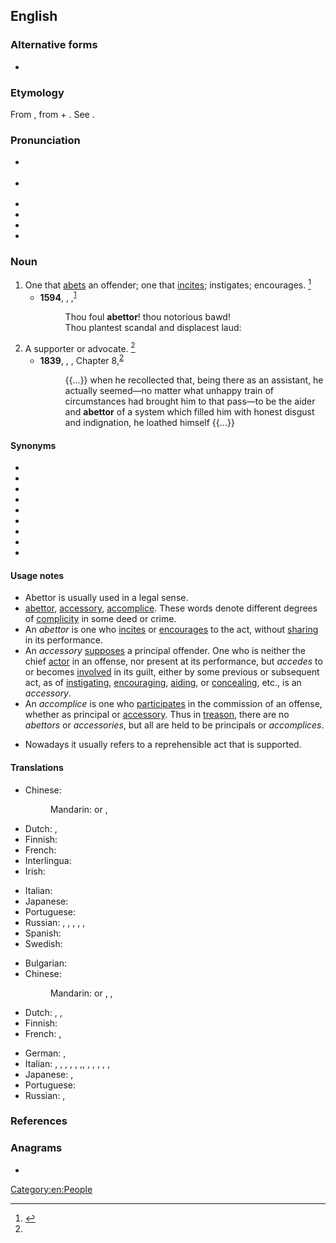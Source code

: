 ==English==

===Alternative forms===
* {{l|en|abetter}}

===Etymology===
From {{etyl|xno|en}} {{m|fro|abettour}}, from {{etyl|fro|en}} {{m|fro|abeter}} + {{m|fro|-our||-or}}. See {{m|en|abet}}.

===Pronunciation===
* {{a|RP}} {{IPA|/əˈbɛtə/|lang=en}}
* {{a|GA}} {{IPA|/əˈbɛtɚ/|/-te/|/-ɾɚ/|lang=en}}
* {{audio|Abettor1 US.ogg|Audio (GA)|lang=en}}
* {{audio|Abettor2 US.ogg|Audio (GA)|lang=en}}
* {{rhymes|ɛtə|ɛtə(ɹ)|lang=en}}
* {{hyphenation|abet|tor|lang=en}}

===Noun===
{{en-noun}}

# One that [[abet]]s an offender; one that [[incite]]s; instigates; encourages. {{defdate|First attested from 1350 to 1470.}}<ref name=SOED>{{R:SOED5|page=4}}</ref>
#* '''1594''', {{w|William Shakespeare}}, ''{{w|The Rape of Lucrece}}'',<sup>[http://www.opensourceshakespeare.org/views/poems/poem_view.php?WorkID=rapelucrece]</sup>
#*: Thou foul '''abettor'''! thou notorious bawd!
#*: Thou plantest scandal and displacest laud:
# A supporter or advocate. {{defdate|Late 16<sup>th</sup> century.}}<ref name=SOED/>
#* '''1839''', {{w|Charles Dickens}}, ''{{w|Nicholas Nickleby}}'', Chapter 8,<sup>[http://www.gutenberg.org/files/967/967-h/967-h.htm]</sup>
#*: {{...}} when he recollected that, being there as an assistant, he actually seemed—no matter what unhappy train of circumstances had brought him to that pass—to be the aider and '''abettor''' of a system which filled him with honest disgust and indignation, he loathed himself {{...}}

====Synonyms====
* {{l|en|accessory}}
* {{l|en|accomplice}}
* {{l|en|advocate}}
* {{l|en|aid}}
* {{l|en|ally}}
* {{l|en|assistant}}
* {{l|en|confederate}}
* {{l|en|cooperator}}
* {{l|en|helper}}

====Usage notes====
* Abettor is usually used in a legal sense.
* [[abettor]], [[accessory]], [[accomplice]]. These words denote different degrees of [[complicity]] in some deed or crime.
* An ''abettor'' is one who [[incites]] or [[encourages]] to the act, without [[sharing]] in its performance.
* An ''accessory'' [[supposes]] a principal offender. One who is neither the chief [[actor]] in an offense, nor present at its performance, but ''accedes'' to or becomes [[involved]] in its guilt, either by some previous or subsequent act, as of [[instigating]], [[encouraging]], [[aiding]], or [[concealing]], etc., is an ''accessory''.
* An ''accomplice'' is one who [[participates]] in the commission of an offense, whether as principal or [[accessory]]. Thus in [[treason]], there are no ''abettors'' or ''accessories'', but all are held to be principals or ''accomplices''.
* {{sense|supporter}} Nowadays it usually refers to a reprehensible act that is supported.

====Translations====
{{trans-top|accomplice}}
* Chinese:
*: Mandarin: {{t+|cmn|幫兇|sc=Hani}} or {{t+|cmn|幫凶|sc=Hani}}, {{t+|cmn|帮凶|tr=bāngxiōng|sc=Hani}}
* Dutch: {{t+|nl|medeplichtige|c}}, {{t+|nl|handlanger|m}}
* Finnish: {{t|fi|avunantaja}}
* French: {{t+|fr|complice|m|f}}
* Interlingua: {{t|ia|complice}}
* Irish: {{t|ga|neartaitheoir}}
{{trans-mid}}
* Italian: {{t+|it|complice|m|f}}
* Japanese: {{t|ja|共犯者|tr=きょうはんしゃ, kyōhansha|sc=Jpan}}
* Portuguese: {{t+|pt|cúmplice}}
* Russian: {{t+|ru|посо́бник|m}}, {{t+|ru|посо́бница|f}}, {{t+|ru|соуча́стник|m}}, {{t+|ru|соуча́стница|f}}, {{t+|ru|соо́бщник|m}}, {{t+|ru|соо́бщница|f}}
* Spanish: {{t+|es|cómplice|m|f}}
* Swedish: {{t+|sv|medhjälpare|c}}
{{trans-bottom}}

{{trans-top|inciter}}
* Bulgarian: {{t+|bg|подстрека́тел|m}}
* Chinese:
*: Mandarin: {{t+|cmn|幫兇|sc=Hani}} or {{t+|cmn|幫凶|sc=Hani}}, {{t+|cmn|帮凶|tr=bāngxiōng|sc=Hani}}, {{t|cmn|教唆犯|tr=jiàosuōfàn|sc=Hani}}
* Dutch: {{t+|nl|aanstichter|m}}, {{t+|nl|opstoker|m}}, {{t+|nl|ophitser|m}}
* Finnish: {{t+|fi|yllyttäjä}}
* French: {{t+|fr|incitateur|m}}, {{t+|fr|incitatrice|f}}
{{trans-mid}}
* German: {{t|de|Anstifter|m}}, {{t|de|Anstifterin|f}}
* Italian: {{t|it|favoreggiatore|m}}, {{t|it|favoreggiatrice|f}}, {{t|it|istigatore|m}}, {{t|it|istigatrice|f}}, {{t+|it|fiancheggiatore|m}}, {{t+|it|fiancheggiatrice|f}},, {{t|it|fomentatore|m}}, {{t|it|fomentatrice|f}}, {{t|it|aizzatore|m}}, {{t|it|aizzatrice|f}}, {{t+|it|agitatore|m}}, {{t|it|agitatrice|f}}
* Japanese: {{t|ja|教唆者|tr=きょうさしゃ, kyōsansha|sc=Jpan}}, {{t|ja|教唆犯|tr=きょうさはん, kyōsanhan|sc=Jpan}}
* Portuguese: {{t+|pt|incitador|m}}
* Russian: {{t+|ru|подстрека́тель|m}}, {{t+|ru|подстрека́тельница|f}}
{{trans-bottom}}

===References===
<references/>

===Anagrams===
* {{anagrams|en|a=abeortt|taboret}}

[[Category:en:People]]